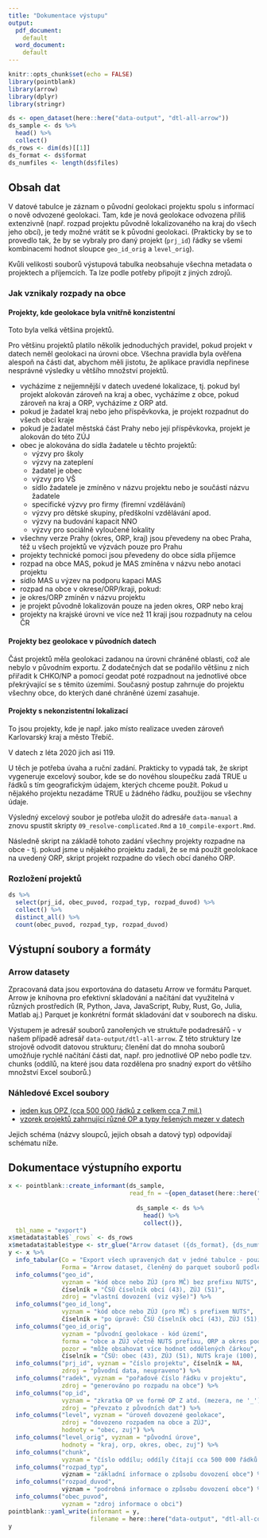 ```yaml
---
title: "Dokumentace výstupu"
output: 
  pdf_document:
    default
  word_document:
    default
---
```


```r
knitr::opts_chunk$set(echo = FALSE)
library(pointblank)
library(arrow)
library(dplyr)
library(stringr)
```

```r
ds <- open_dataset(here::here("data-output", "dtl-all-arrow"))
ds_sample <- ds %>% 
  head() %>% 
  collect()
ds_rows <- dim(ds)[[1]]
ds_format <- ds$format
ds_numfiles <- length(ds$files)
```

## Obsah dat

V datové tabulce je záznam o původní geolokaci projektu spolu s informací o nově odvozené geolokaci. Tam, kde je nová geolokace odvozena příliš extenzivně (např. rozpad projektu původně lokalizovaného na kraj do všech jeho obcí), je tedy možné vrátit se k původní geolokaci. (Prakticky by se to provedlo tak, že by se vybraly pro daný projekt (`prj_id`) řádky se všemi kombinacemi hodnot sloupce `geo_id_orig` a `level_orig`).

Kvůli velikosti souborů výstupová tabulka neobsahuje všechna metadata o projektech a příjemcích. Ta lze podle potřeby připojit z jiných zdrojů.

### Jak vznikaly rozpady na obce

#### Projekty, kde geolokace byla vnitřně konzistentní

Toto byla velká většina projektů.

Pro většinu projektů platilo několik jednoduchých pravidel, pokud projekt v datech neměl geolokaci na úrovni obce. Všechna pravidla byla ověřena alespoň na části dat, abychom měli jistotu, že aplikace pravidla nepřinese nesprávné výsledky u většího množství projektů.

- vycházíme z nejjemnější v datech uvedené lokalizace, tj. pokud byl projekt alokován zároveň na kraj a obec, vycházíme z obce, pokud zároveň na kraj a ORP, vycházíme z ORP atd.
- pokud je žadatel kraj nebo jeho příspěvkovka, je projekt rozpadnut do všech obcí kraje
- pokud je žadatel městská část Prahy nebo její příspěvkovka, projekt je alokován do této ZÚJ
- obec je alokována do sídla žadatele u těchto projektů:
  - výzvy pro školy
  - výzvy na zateplení
  - žadatel je obec
  - výzvy pro VŠ
  - sídlo žadatele je zmíněno v názvu projektu nebo je součástí názvu žadatele
  - specifické výzvy pro firmy (firemní vzdělávání)
  - výzvy pro dětské skupiny, předškolní vzdělávání apod.
  - výzvy na budování kapacit NNO
  - výzvy pro sociálně vyloučené lokality
- všechny verze Prahy (okres, ORP, kraj) jsou převedeny na obec Praha, též u všech projektů ve výzvách pouze pro Prahu
- projekty technické pomoci jsou převedeny do obce sídla příjemce
- rozpad na obce MAS, pokud je MAS zmíněna v názvu nebo anotaci projektu
- sídlo MAS u výzev na podporu kapaci MAS
- rozpad na obce v okrese/ORP/kraji, pokud:
 - je okres/ORP zmíněn v názvu projektu
 - je projekt původně lokalizován pouze na jeden okres, ORP nebo kraj
- projekty na krajské úrovni ve více než 11 kraji jsou rozpadnuty na celou ČR

#### Projekty bez geolokace v původních datech

Část projektů měla geolokaci zadanou na úrovni chráněné oblasti, což ale nebylo v původním exportu. Z dodatečných dat se podařilo většinu z nich přiřadit k CHKO/NP a pomocí geodat poté rozpadnout na jednotlivé obce překrývající se s těmito územími. Současný postup zahrnuje do projektu všechny obce, do kterých dané chráněné území zasahuje.

#### Projekty s nekonzistentní lokalizací

To jsou projekty, kde je např. jako místo realizace uveden zároveň Karlovarský kraj a město Třebíč.

V datech z léta 2020 jich asi 119.

U těch je potřeba úvaha a ruční zadání. Prakticky to vypadá tak, že skript vygeneruje excelový soubor, kde se do novéhou sloupečku zadá TRUE u řádků s tím geografickým údajem, kterých chceme použít. Pokud u nějakého projektu nezadáme TRUE u žádného řádku, použijou se všechny údaje. 

Výsledný excelový soubor je potřeba uložit do adresáře `data-manual` a znovu spustit skripty `09_resolve-complicated.Rmd` a `10_compile-export.Rmd`. 

Následně skript na základě tohoto zadání všechny projekty rozpadne na obce - tj. pokud jsme u nějakého projektu zadali, že se má použít geolokace na uvedený ORP, skript projekt rozpadne do všech obcí daného ORP.

### Rozložení projektů

```r
ds %>% 
  select(prj_id, obec_puvod, rozpad_typ, rozpad_duvod) %>% 
  collect() %>% 
  distinct_all() %>% 
  count(obec_puvod, rozpad_typ, rozpad_duvod)
```


## Výstupní soubory a formáty

### Arrow datasety

Zpracovaná data jsou exportována do datasetu Arrow ve formátu Parquet. Arrow je knihovna pro efektivní skladování a načítání dat využitelná v různých prostředích (R, Python, Java, JavaScript, Ruby, Rust, Go, Julia, Matlab aj.) Parquet je konkrétní formát skladování dat v souborech na disku.

Výstupem je adresář souborů zanořených ve struktuře podadresářů - v našem případě adresář `data-output/dtl-all-arrow`. Z této struktury lze strojově odvodit datovou strukturu; členění dat do mnoha souborů umožňuje rychlé načítání části dat, např. pro jednotlivé OP nebo podle tzv. chunks (oddílů, na které jsou data rozdělena pro snadný export do většího množství Excel souborů.)

### Náhledové Excel soubory

- [jeden kus OPZ (cca 500 000 řádků z celkem cca 7 mil.)](opz-one-chunk.xlsx)
- [vzorek projektů zahrnující různé OP a typy řešených mezer v datech](sample_export.xlsx)

Jejich schéma (názvy sloupců, jejich obsah a datový typ) odpovídají schématu níže.

## Dokumentace výstupního exportu

```r
x <- pointblank::create_informant(ds_sample, 
                                  read_fn = ~{open_dataset(here::here("data-output",
                                                                      "dtl-all-arrow"))
                                    ds_sample <- ds %>% 
                                      head() %>% 
                                      collect()}, 
  tbl_name = "export")
x$metadata$table$`_rows` <- ds_rows
x$metadata$table$type <- str_glue("Arrow dataset ({ds_format}, {ds_numfiles} files)")
y <- x %>% 
  info_tabular(Co = "Export všech upravených dat v jedné tabulce - pouze kódy území, bez metadat o projektech a příjemcích",
               Forma = "Arrow dataset, členěný do parquet souborů podle OP, typu rozpadu, původu ID obce a oddílu pro export (chunk).") %>% 
  info_columns("geo_id", 
               vyznam = "kód obce nebo ZÚJ (pro MČ) bez prefixu NUTS", 
               číselník = "ČSÚ číselník obcí (43), ZÚJ (51)",
               zdroj = "vlastní dovození (viz výše)") %>% 
  info_columns("geo_id_long", 
               vyznam = "kód obce nebo ZÚJ (pro MČ) s prefixem NUTS",
               číselník = "po úpravě: ČSÚ číselník obcí (43), ZÚJ (51), NUTS kraje (100)") %>% 
  info_columns("geo_id_orig", 
               vyznam = "původní geolokace - kód území",
               forma = "obce a ZÚJ včetně NUTS prefixu, ORP a okres podle ČSÚ, kraj podle NUTS",
               pozor = "může obsahovat více hodnot oddělených čárkou",
               číselník = "ČSÚ: obec (43), ZÚJ (51), NUTS kraje (100), ORP (65), okes (109)") %>% 
  info_columns("prj_id", vyznam = "číslo projektu", číselník = NA,
               zdroj = "původní data, neupraveno") %>% 
  info_columns("radek", vyznam = "pořadové číslo řádku v projektu",
               zdroj = "generováno po rozpadu na obce") %>% 
  info_columns("op_id", 
               vyznam = "zkratka OP ve formě OP Z atd. (mezera, ne '_')",
               zdroj = "převzato z původních dat") %>% 
  info_columns("level", vyznam = "úroveň dovozené geolokace",
               zdroj = "dovozeno rozpadem na obce a ZÚJ",
               hodnoty = "obec, zuj") %>% 
  info_columns("level_orig", vyznam = "původní úrove", 
               hodnoty = "kraj, orp, okres, obec, zuj") %>% 
  info_columns("chunk", 
               vyznam = "číslo oddílu; oddíly čítají cca 500 000 řádků pro export do jednotlivých excelových souborů") %>% 
  info_columns("rozpad_typ", 
               význam = "základní informace o způsobu dovození obce") %>% 
  info_columns("rozpad_duvod",
               význam = "podrobná informace o způsobu dovození obce") %>% 
  info_columns("obec_puvod",
               vyznam = "zdroj informace o obci")
pointblank::yaml_write(informant = y, 
                       filename = here::here("data-output", "dtl-all-codebook.yml"))
y
```


